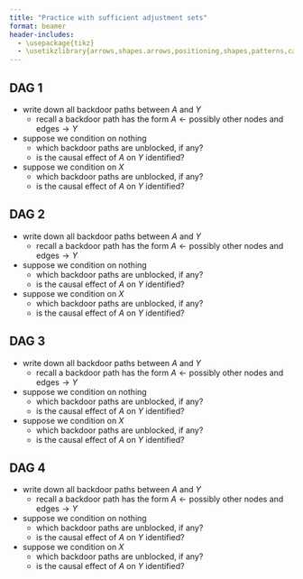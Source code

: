```yaml
---
title: "Practice with sufficient adjustment sets"
format: beamer
header-includes:
  - \usepackage{tikz}
  - \usetikzlibrary{arrows,shapes.arrows,positioning,shapes,patterns,calc}
---
```


## DAG 1

\begin{center}
\begin{tikzpicture}
\node (x) at (0,0) {$X$};
\node (a) at (1,0) {$A$};
\node (y) at (2,0) {$Y$};
\draw[->, thick] (x) -- (a);
\draw[->, thick] (x) to[bend right] (y);
\draw[->, thick] (a) -- (y);
\end{tikzpicture}
\end{center}

* write down all backdoor paths between $A$ and $Y$
   * recall a backdoor path has the form $A\leftarrow\text{possibly other nodes and edges}\rightarrow Y$ 
* suppose we condition on nothing
   * which backdoor paths are unblocked, if any?
   * is the causal effect of $A$ on $Y$ identified?
* suppose we condition on $X$
   * which backdoor paths are unblocked, if any?
   * is the causal effect of $A$ on $Y$ identified?

## DAG 2

\begin{center}
\begin{tikzpicture}
\node (x) at (0,0) {$X$};
\node (a) at (1,0) {$A$};
\node (y) at (2,0) {$Y$};
\node (u) at (1.5,1) {$U$};
\draw[->, thick] (x) -- (a);
\draw[->, thick] (x) to[bend right] (y);
\draw[->, thick] (a) -- (y);
\draw[->, thick] (u) -- (a);
\draw[->, thick] (u) -- (y);
\end{tikzpicture}
\end{center}

* write down all backdoor paths between $A$ and $Y$
   * recall a backdoor path has the form $A\leftarrow\text{possibly other nodes and edges}\rightarrow Y$ 
* suppose we condition on nothing
   * which backdoor paths are unblocked, if any?
   * is the causal effect of $A$ on $Y$ identified?
* suppose we condition on $X$
   * which backdoor paths are unblocked, if any?
   * is the causal effect of $A$ on $Y$ identified?

## DAG 3

\begin{center}
\begin{tikzpicture}
\node (x) at (0,0) {$X$};
\node (a) at (1,0) {$A$};
\node (y) at (2,0) {$Y$};
\node (u) at (0,1) {$U$};
\draw[->, thick] (x) -- (a);
\draw[->, thick] (x) to[bend right] (y);
\draw[->, thick] (a) -- (y);
\draw[->, thick] (u) -- (x);
\draw[->, thick] (u) -- (y);
\end{tikzpicture}
\end{center}

* write down all backdoor paths between $A$ and $Y$
   * recall a backdoor path has the form $A\leftarrow\text{possibly other nodes and edges}\rightarrow Y$ 
* suppose we condition on nothing
   * which backdoor paths are unblocked, if any?
   * is the causal effect of $A$ on $Y$ identified?
* suppose we condition on $X$
   * which backdoor paths are unblocked, if any?
   * is the causal effect of $A$ on $Y$ identified?

## DAG 4

\begin{center}
\begin{tikzpicture}
\node (x) at (0,0) {$X$};
\node (a) at (1,0) {$A$};
\node (y) at (2,0) {$Y$};
\node (u1) at (0,1) {$U_1$};
\node (u2) at (0,-1) {$U_2$};
\draw[->, thick] (a) -- (y);
\draw[->, thick] (u1) -- (x);
\draw[->, thick] (u1) -- (a);
\draw[->, thick] (u2) -- (x);
\draw[->, thick] (u2) to[bend right] (y);
\end{tikzpicture}
\end{center}

* write down all backdoor paths between $A$ and $Y$
   * recall a backdoor path has the form $A\leftarrow\text{possibly other nodes and edges}\rightarrow Y$ 
* suppose we condition on nothing
   * which backdoor paths are unblocked, if any?
   * is the causal effect of $A$ on $Y$ identified?
* suppose we condition on $X$
   * which backdoor paths are unblocked, if any?
   * is the causal effect of $A$ on $Y$ identified?
